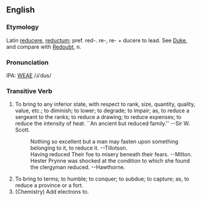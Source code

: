 ==English==
===Etymology===
Latin [[reducere]], [[reductum]]; pref. red-. re-, re- + ducere to lead.  See [[Duke]], and compare with [[Redoubt]], n.

===Pronunciation===
IPA: [[WEAE]] /ɹiˈdus/

===Transitive Verb===
# To bring to any inferior state, with respect to rank, size, quantity, quality, value, etc.; to diminish; to lower; to degrade; to impair; as, to reduce a sergeant to the ranks; to reduce a drawing; to reduce expenses; to reduce the intensity of heat. ``An ancient but reduced family.'' --Sir W. Scott.
#:    Nothing so excellent but a man may fasten upon something belonging to it, to reduce it. --Tillotson.
#:    Having reduced Their foe to misery beneath their fears. --Milton.
#:    Hester Prynne was shocked at the condition to which she found the clergyman reduced. --Hawthorne.
# To bring to terms; to humble; to conquer; to subdue; to capture; as, to reduce a province or a fort.       <!-- material copied from Webster's Revised Unabridged Dictionary (1913) -->
# (Chemistry) Add electrons to.